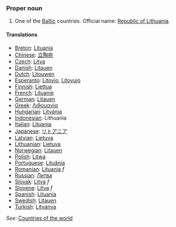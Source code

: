 ===Proper noun===
# One of the [[Baltic]] countries. Official name: [[w:Catalonia|Republic of Lithuania]].
==== Translations ====
*[[Breton]]: [[Lituania]]
*[[Chinese]]: [[立陶宛]]
*[[Czech]]: [[Litva]]
*[[Danish]]: [[Litauen]]
*[[Dutch]]: [[Litouwen]]
*[[Esperanto]]: [[Litovio]], [[Litovujo]]
*[[Finnish]]: [[Liettua]]
*[[French]]: [[Lituanie]]
*[[German]]: [[Litauen]]
*[[Greek]]: [[Λιθουανία]]
*[[Hungarian]]: [[Litvánia]]
*[[Indonesian]]: Lithuania
*[[Italian]]: [[Lituania]]
*[[Japanese]]: [[リトアニア]]
*[[Latvian]]: [[Lietuva]]
*[[Lithuanian]]: [[Lietuva]]
*[[Norwegian]]: [[Litauen]]
*[[Polish]]: [[Litwa]]
*[[Portuguese]]: [[Lituânia]]
*[[Romanian]]: [[Lituania]] ''f''
*[[Russian]]: [[Литва]]
*[[Slovak]]: [[Litva#Slovak|Litva]] ''f''
*[[Slovene]]: [[Litva]] ''f''
*[[Spanish]]: [[Lituania]]
*[[Swedish]]: [[Litauen]]
*[[Turkish]]: [[Litvanya]]

''See'': [[Countries of the world]]